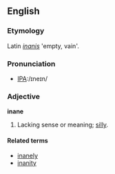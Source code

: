 ==English==

===Etymology===
Latin ''[[inanis]]'' 'empty, vain'.

===Pronunciation===
*[[w:International Phonetic Alphabet|IPA]]:/ɪneɪn/

===Adjective===
'''inane'''
# Lacking sense or meaning; [[silly]].

====Related terms====
*[[inanely]]
*[[inanity]]